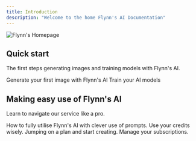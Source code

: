```yaml
---
title: Introduction
description: "Welcome to the home Flynn's AI Documentation"
---
```


<img alt="Flynn's Homepage" classname="block" src="/images/homescreen.png" />

## Quick start

The first steps generating images and training models with Flynn's AI.

<CardGroup cols={2}>
  <Card title="Generate images" icon="image" href="/generating-images">
    Generate your first image with Flynn's AI
  </Card>

  <Card title="Train AI models" icon="layer-group" href="/training-custom-models">
    Train your AI models
  </Card>
</CardGroup>

## Making easy use of Flynn's AI

Learn to navigate our service like a pro.

<CardGroup cols={2}>
  <Card title="Get creative with prompts" icon="stars" href="/creating-prompts">
    How to fully utilise Flynn's AI with clever use of prompts.
  </Card>

  <Card title="Flynns Credits" icon="coins" href="/credit-system">
    Use your credits wisely.
  </Card>

  <Card title="Choosing a plan" icon="wallet" href="/pricing-plans">
    Jumping on a plan and start creating.
  </Card>

  <Card title="Subscription management" icon="credit-card" href="/billing-management">
    Manage your subscriptions.
  </Card>
</CardGroup>